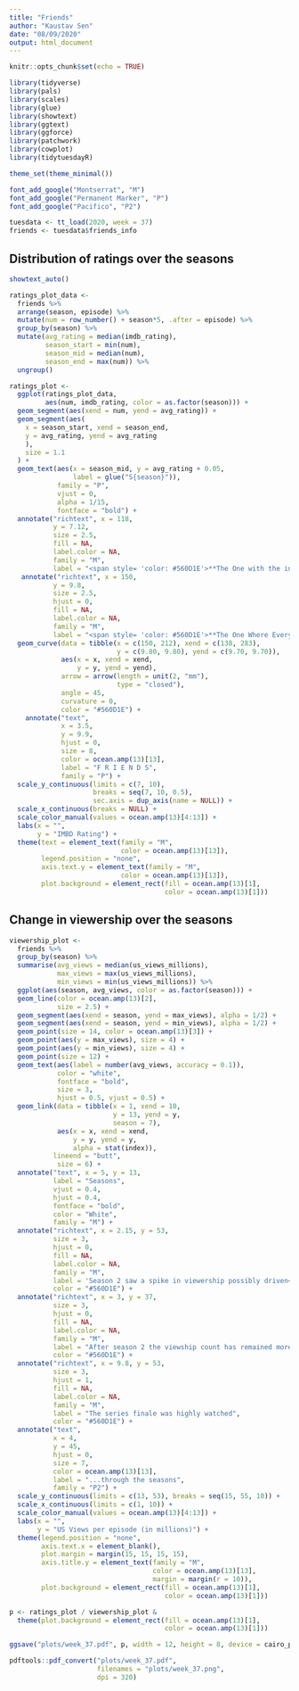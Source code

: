 ```yaml
---
title: "Friends"
author: "Kaustav Sen"
date: "08/09/2020"
output: html_document
---
```


```r
knitr::opts_chunk$set(echo = TRUE)
```

```r
library(tidyverse)
library(pals)
library(scales)
library(glue)
library(showtext)
library(ggtext)
library(ggforce)
library(patchwork)
library(cowplot)
library(tidytuesdayR)

theme_set(theme_minimal())
```

```r
font_add_google("Montserrat", "M")
font_add_google("Permanent Marker", "P")
font_add_google("Pacifico", "P2")
```

```r
tuesdata <- tt_load(2020, week = 37)
friends <- tuesdata$friends_info
```

## Distribution of ratings over the seasons

```r
showtext_auto()

ratings_plot_data <-
  friends %>% 
  arrange(season, episode) %>% 
  mutate(num = row_number() + season*5, .after = episode) %>% 
  group_by(season) %>% 
  mutate(avg_rating = median(imdb_rating),
         season_start = min(num),
         season_mid = median(num),
         season_end = max(num)) %>% 
  ungroup()

ratings_plot <-
  ggplot(ratings_plot_data, 
         aes(num, imdb_rating, color = as.factor(season))) +
  geom_segment(aes(xend = num, yend = avg_rating)) +
  geom_segment(aes(
    x = season_start, xend = season_end, 
    y = avg_rating, yend = avg_rating
    ),
    size = 1.1
  ) +  
  geom_text(aes(x = season_mid, y = avg_rating + 0.05, 
                label = glue("S{season}")),
            family = "P",
            vjust = 0,
            alpha = 1/15,
            fontface = "bold") +
  annotate("richtext", x = 118, 
           y = 7.12, 
           size = 2.5, 
           fill = NA,
           label.color = NA,
           family = "M",
           label = "<span style= 'color: #560D1E'>**The One with the invitation**</span> got the lowest rating of 7.2") + 
   annotate("richtext", x = 150,
           y = 9.8,
           size = 2.5,
           hjust = 0,
           fill = NA,
           label.color = NA,
           family = "M",
           label = "<span style= 'color: #560D1E'>**The One Where Everybody Finds Out**</span> and <br /><span style= 'color: #560D1E'>**The Last One**</span> (series finale) both got the <br />highest rating of 9.7") +
  geom_curve(data = tibble(x = c(150, 212), xend = c(138, 283),
                           y = c(9.80, 9.80), yend = c(9.70, 9.70)),
             aes(x = x, xend = xend,
                 y = y, yend = yend),
             arrow = arrow(length = unit(2, "mm"),
                           type = "closed"),
             angle = 45,
             curvature = 0,
             color = "#560D1E") +
    annotate("text",
             x = 3.5,
             y = 9.9,
             hjust = 0,
             size = 8,
             color = ocean.amp(13)[13],
             label = "F R I E N D S",
             family = "P") +
  scale_y_continuous(limits = c(7, 10),
                     breaks = seq(7, 10, 0.5),
                     sec.axis = dup_axis(name = NULL)) +
  scale_x_continuous(breaks = NULL) +
  scale_color_manual(values = ocean.amp(13)[4:13]) +
  labs(x = "",
       y = "IMBD Rating") +
  theme(text = element_text(family = "M",
                            color = ocean.amp(13)[13]),
        legend.position = "none",
        axis.text.y = element_text(family = "M",
                            color = ocean.amp(13)[13]),
        plot.background = element_rect(fill = ocean.amp(13)[1],
                                       color = ocean.amp(13)[1]))
```

## Change in viewership over the seasons

```r
viewership_plot <- 
  friends %>% 
  group_by(season) %>% 
  summarise(avg_views = median(us_views_millions),
            max_views = max(us_views_millions),
            min_views = min(us_views_millions)) %>% 
  ggplot(aes(season, avg_views, color = as.factor(season))) +
  geom_line(color = ocean.amp(13)[2],
            size = 2.5) +
  geom_segment(aes(xend = season, yend = max_views), alpha = 1/2) +
  geom_segment(aes(xend = season, yend = min_views), alpha = 1/2) +
  geom_point(size = 14, color = ocean.amp(13)[3]) +
  geom_point(aes(y = max_views), size = 4) +
  geom_point(aes(y = min_views), size = 4) +
  geom_point(size = 12) +
  geom_text(aes(label = number(avg_views, accuracy = 0.1)), 
            color = "white", 
            fontface = "bold",
            size = 3,
            hjust = 0.5, vjust = 0.5) +
  geom_link(data = tibble(x = 1, xend = 10,
                          y = 13, yend = y,
                          season = 7),
            aes(x = x, xend = xend, 
                y = y, yend = y,
                alpha = stat(index)),
           lineend = "butt",
            size = 6) +
  annotate("text", x = 5, y = 13, 
           label = "Seasons",
           vjust = 0.4,
           hjust = 0.4,
           fontface = "bold",
           color = "White",
           family = "M") +
  annotate("richtext", x = 2.15, y = 53,
           size = 3,
           hjust = 0,
           fill = NA,
           label.color = NA,
           family = "M",
           label = 'Season 2 saw a spike in viewership possibly driven<br /> by a "bandwagon" effect',
           color = "#560D1E") +
  annotate("richtext", x = 3, y = 37,
           size = 3,
           hjust = 0,
           fill = NA,
           label.color = NA,
           family = "M",
           label = "After season 2 the viewship count has remained more or less stable",
           color = "#560D1E") +
  annotate("richtext", x = 9.8, y = 53,
           size = 3,
           hjust = 1,
           fill = NA,
           label.color = NA,
           family = "M",
           label = "The series finale was highly watched",
           color = "#560D1E") +
  annotate("text",
           x = 4,
           y = 45,
           hjust = 0,
           size = 7,
           color = ocean.amp(13)[13],
           label = "...through the seasons",
           family = "P2") +
  scale_y_continuous(limits = c(13, 53), breaks = seq(15, 55, 10)) +
  scale_x_continuous(limits = c(1, 10)) +
  scale_color_manual(values = ocean.amp(13)[4:13]) +
  labs(x = "",
       y = "US Views per episode (in millions)") +
  theme(legend.position = "none",
        axis.text.x = element_blank(),
        plot.margin = margin(15, 15, 15, 15),
        axis.title.y = element_text(family = "M",
                                    color = ocean.amp(13)[13],
                                    margin = margin(r = 10)),
        plot.background = element_rect(fill = ocean.amp(13)[1],
                                       color = ocean.amp(13)[1]))
```

```r
p <- ratings_plot / viewership_plot & 
  theme(plot.background = element_rect(fill = ocean.amp(13)[1],
                                       color = ocean.amp(13)[1]))

ggsave("plots/week_37.pdf", p, width = 12, height = 8, device = cairo_pdf)

pdftools::pdf_convert("plots/week_37.pdf", 
                      filenames = "plots/week_37.png",
                      dpi = 320)
```